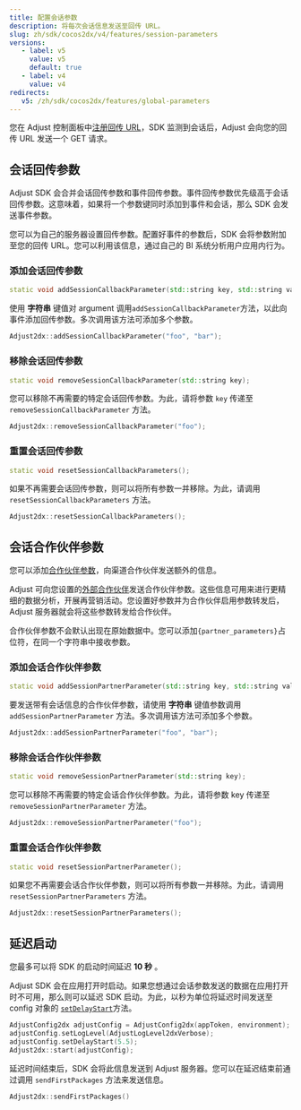 ```yaml
---
title: 配置会话参数
description: 将每次会话信息发送至回传 URL。
slug: zh/sdk/cocos2dx/v4/features/session-parameters
versions:
   - label: v5
     value: v5
     default: true
   - label: v4
     value: v4
redirects:
   v5: /zh/sdk/cocos2dx/features/global-parameters
---
```


您在 Adjust 控制面板中[注册回传 URL](https://help.adjust.com/zh/article/recommended-placeholders-callbacks)，SDK 监测到会话后，Adjust 会向您的回传 URL 发送一个 GET 请求。

## 会话回传参数

<Callout type="note">

Adjust SDK 会合并会话回传参数和事件回传参数。事件回传参数优先级高于会话回传参数。这意味着，如果将一个参数键同时添加到事件和会话，那么 SDK 会发送事件参数。

</Callout>

您可以为自己的服务器设置回传参数。配置好事件的参数后，SDK 会将参数附加至您的回传 URL。您可以利用该信息，通过自己的 BI 系统分析用户应用内行为。

### 添加会话回传参数

<CodeBlock title="方法签名">

```cpp
static void addSessionCallbackParameter(std::string key, std::string value);
```

</CodeBlock>

使用 **字符串** 键值对 argument 调用`addSessionCallbackParameter`方法，以此向事件添加回传参数。多次调用该方法可添加多个参数。

```cpp
Adjust2dx::addSessionCallbackParameter("foo", "bar");
```

### 移除会话回传参数

<CodeBlock title="方法签名">

```cpp
static void removeSessionCallbackParameter(std::string key);
```

</CodeBlock>

您可以移除不再需要的特定会话回传参数。为此，请将参数 `key` 传递至 `removeSessionCallbackParameter` 方法。

```cpp
Adjust2dx::removeSessionCallbackParameter("foo");
```

### 重置会话回传参数

<CodeBlock title="方法签名">

```cpp
static void resetSessionCallbackParameters();
```

</CodeBlock>

如果不再需要会话回传参数，则可以将所有参数一并移除。为此，请调用 `resetSessionCallbackParameters` 方法。

```cpp
Adjust2dx::resetSessionCallbackParameters();
```

## 会话合作伙伴参数

您可以添加[合作伙伴参数](https://help.adjust.com/zh/article/data-sharing-ad-network#map-parameters)，向渠道合作伙伴发送额外的信息。

Adjust 可向您设置的[外部合作伙伴](https://help.adjust.com/zh/article/integrated-partners)发送合作伙伴参数。这些信息可用来进行更精细的数据分析，开展再营销活动。您设置好参数并为合作伙伴启用参数转发后，Adjust 服务器就会将这些参数转发给合作伙伴。

<Callout type="note">

合作伙伴参数不会默认出现在原始数据中。您可以添加`{partner_parameters}`占位符，在同一个字符串中接收参数。

</Callout>

### 添加会话合作伙伴参数

<CodeBlock title="方法签名">

```cpp
static void addSessionPartnerParameter(std::string key, std::string value);
```

</CodeBlock>

要发送带有会话信息的合作伙伴参数，请使用 **字符串** 键值参数调用 `addSessionPartnerParameter` 方法。多次调用该方法可添加多个参数。

```cpp
Adjust2dx::addSessionPartnerParameter("foo", "bar");
```

### 移除会话合作伙伴参数

<CodeBlock title="方法签名">

```cpp
static void removeSessionPartnerParameter(std::string key);
```

</CodeBlock>

您可以移除不再需要的特定会话合作伙伴参数。为此，请将参数 key 传递至 `removeSessionPartnerParameter` 方法。

```cpp
Adjust2dx::removeSessionPartnerParameter("foo");
```

### 重置会话合作伙伴参数

<CodeBlock title="方法签名">

```cpp
static void resetSessionPartnerParameter();
```

</CodeBlock>

如果您不再需要会话合作伙伴参数，则可以将所有参数一并移除。为此，请调用 `resetSessionPartnerParameters` 方法。

```cpp
Adjust2dx::resetSessionPartnerParameters();
```

## 延迟启动

<Callout type="note">

您最多可以将 SDK 的启动时间延迟 **10 秒** 。

</Callout>

Adjust SDK 会在应用打开时启动。如果您想通过会话参数发送的数据在应用打开时不可用，那么则可以延迟 SDK 启动。为此，以秒为单位将延迟时间发送至 config 对象的 [`setDelayStart`](/zh/sdk/cocos2dx/configuration#delay-the-start-of-the-sdk)方法。

```cpp
AdjustConfig2dx adjustConfig = AdjustConfig2dx(appToken, environment);
adjustConfig.setLogLevel(AdjustLogLevel2dxVerbose);
adjustConfig.setDelayStart(5.5);
Adjust2dx::start(adjustConfig);
```

延迟时间结束后，SDK 会将此信息发送到 Adjust 服务器。您可以在延迟结束前通过调用 `sendFirstPackages` 方法来发送信息。

```cpp
Adjust2dx::sendFirstPackages()
```
